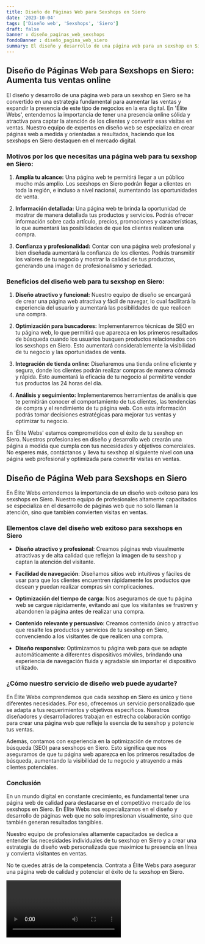 ```yaml
---
title: Diseño de Páginas Web para Sexshops en Siero
date: '2023-10-04'
tags: ['Diseño web', 'Sexshops', 'Siero']
draft: false
banner : diseño_paginas_web_sexshops
fondoBanner : diseño_pagina_web_siero
summary: El diseño y desarrollo de una página web para un sexshop en Siero se ha convertido en una estrategia fundamental para aumentar las ventas y expandir la presencia de este tipo de negocios en la era digital. En 'Élite Webs', entendemos la importancia de tener una presencia online sólida y atractiva para captar la atención de los clientes y convertir esas visitas en ventas. Nuestro equipo de expertos en diseño web se especializa en crear páginas web a medida y orientadas a resultados, haciendo que los sexshops en Siero destaquen en el mercado digital.
---
```


## Diseño de Páginas Web para Sexshops en Siero: Aumenta tus ventas online

El diseño y desarrollo de una página web para un sexshop en Siero se ha convertido en una estrategia fundamental para aumentar las ventas y expandir la presencia de este tipo de negocios en la era digital. En 'Élite Webs', entendemos la importancia de tener una presencia online sólida y atractiva para captar la atención de los clientes y convertir esas visitas en ventas. Nuestro equipo de expertos en diseño web se especializa en crear páginas web a medida y orientadas a resultados, haciendo que los sexshops en Siero destaquen en el mercado digital.

### Motivos por los que necesitas una página web para tu sexshop en Siero:

1. **Amplía tu alcance:** Una página web te permitirá llegar a un público mucho más amplio. Los sexshops en Siero podrán llegar a clientes en toda la región, e incluso a nivel nacional, aumentando las oportunidades de venta.

2. **Información detallada:** Una página web te brinda la oportunidad de mostrar de manera detallada tus productos y servicios. Podrás ofrecer información sobre cada artículo, precios, promociones y características, lo que aumentará las posibilidades de que los clientes realicen una compra.

3. **Confianza y profesionalidad:** Contar con una página web profesional y bien diseñada aumentará la confianza de los clientes. Podrás transmitir los valores de tu negocio y mostrar la calidad de tus productos, generando una imagen de profesionalismo y seriedad.

### Beneficios del diseño web para tu sexshop en Siero:

1. **Diseño atractivo y funcional:** Nuestro equipo de diseño se encargará de crear una página web atractiva y fácil de navegar, lo cual facilitará la experiencia del usuario y aumentará las posibilidades de que realicen una compra.

2. **Optimización para buscadores:** Implementaremos técnicas de SEO en tu página web, lo que permitirá que aparezca en los primeros resultados de búsqueda cuando los usuarios busquen productos relacionados con los sexshops en Siero. Esto aumentará considerablemente la visibilidad de tu negocio y las oportunidades de venta.

3. **Integración de tienda online:** Diseñaremos una tienda online eficiente y segura, donde los clientes podrán realizar compras de manera cómoda y rápida. Esto aumentará la eficacia de tu negocio al permitirte vender tus productos las 24 horas del día.

4. **Análisis y seguimiento:** Implementaremos herramientas de análisis que te permitirán conocer el comportamiento de tus clientes, las tendencias de compra y el rendimiento de tu página web. Con esta información podrás tomar decisiones estratégicas para mejorar tus ventas y optimizar tu negocio.

En 'Élite Webs' estamos comprometidos con el éxito de tu sexshop en Siero. Nuestros profesionales en diseño y desarrollo web crearán una página a medida que cumpla con tus necesidades y objetivos comerciales. No esperes más, contáctanos y lleva tu sexshop al siguiente nivel con una página web profesional y optimizada para convertir visitas en ventas.

<GifSeo />

<Cta />

## Diseño de Página Web para Sexshops en Siero

En Élite Webs entendemos la importancia de un diseño web exitoso para los sexshops en Siero. Nuestro equipo de profesionales altamente capacitados se especializa en el desarrollo de páginas web que no solo llaman la atención, sino que también convierten visitas en ventas.

### Elementos clave del diseño web exitoso para sexshops en Siero

- **Diseño atractivo y profesional**: Creamos páginas web visualmente atractivas y de alta calidad que reflejan la imagen de tu sexshop y captan la atención del visitante.

- **Facilidad de navegación**: Diseñamos sitios web intuitivos y fáciles de usar para que los clientes encuentren rápidamente los productos que desean y puedan realizar compras sin complicaciones.

- **Optimización del tiempo de carga**: Nos aseguramos de que tu página web se cargue rápidamente, evitando así que los visitantes se frustren y abandonen la página antes de realizar una compra.

- **Contenido relevante y persuasivo**: Creamos contenido único y atractivo que resalte los productos y servicios de tu sexshop en Siero, convenciendo a los visitantes de que realicen una compra.

- **Diseño responsivo**: Optimizamos tu página web para que se adapte automáticamente a diferentes dispositivos móviles, brindando una experiencia de navegación fluida y agradable sin importar el dispositivo utilizado.

### ¿Cómo nuestro servicio de diseño web puede ayudarte?

En Élite Webs comprendemos que cada sexshop en Siero es único y tiene diferentes necesidades. Por eso, ofrecemos un servicio personalizado que se adapta a tus requerimientos y objetivos específicos. Nuestros diseñadores y desarrolladores trabajan en estrecha colaboración contigo para crear una página web que refleje la esencia de tu sexshop y potencie tus ventas.

Además, contamos con experiencia en la optimización de motores de búsqueda (SEO) para sexshops en Siero. Esto significa que nos aseguramos de que tu página web aparezca en los primeros resultados de búsqueda, aumentando la visibilidad de tu negocio y atrayendo a más clientes potenciales.

### Conclusión

En un mundo digital en constante crecimiento, es fundamental tener una página web de calidad para destacarse en el competitivo mercado de los sexshops en Siero. En Élite Webs nos especializamos en el diseño y desarrollo de páginas web que no solo impresionan visualmente, sino que también generan resultados tangibles.

Nuestro equipo de profesionales altamente capacitados se dedica a entender las necesidades individuales de tu sexshop en Siero y a crear una estrategia de diseño web personalizada que maximice tu presencia en línea y convierta visitantes en ventas.

No te quedes atrás de la competencia. Contrata a Élite Webs para asegurar una página web de calidad y potenciar el éxito de tu sexshop en Siero.

<Video />

<CtaBot job='Sexshops' city='Siero'/>

<Gmaps query='Siero+españa+maps' />
